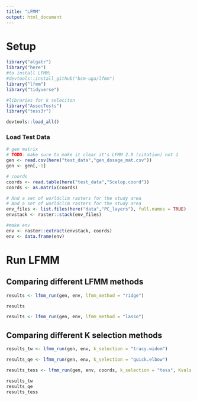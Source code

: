```yaml
---
title: "LFMM"
output: html_document
---
```


# Setup
```r
library("algatr")
library("here")
#to install LFMM:
#devtools::install_github("bcm-uga/lfmm")
library("lfmm") 
library("tidyverse")

#libraries for k seleciton
library("AssocTests")
library("tess3r")

devtools::load_all()
```

### Load Test Data

```r
# gen matrix
# TODO: make sure to make it clear it's LFMM 2.0 (citation) not 1
gen <- read.csv(here("test_data","gen_dosage_mat.csv"))
gen <- gen[,-1]

# coords
coords <- read.table(here("test_data","Scelop.coord"))
coords <- as.matrix(coords)

# And a set of worldclim rasters for the study area
# And a set of worldclim rasters for the study area
env_files <- list.files(here("data","PC_layers"), full.names = TRUE)
envstack <- raster::stack(env_files)

#make env
env <- raster::extract(envstack, coords)
env <- data.frame(env)
```

# Run LFMM

## Comparing different LFMM methods

```r
results <- lfmm_run(gen, env, lfmm_method = "ridge")
```
```r
results
```


```r
results <- lfmm_run(gen, env, lfmm_method = "lasso")
```

## Comparing different K selection methods

```r
results_tw <- lfmm_run(gen, env, k_selection = "tracy.widom")
```


```r
results_qe <- lfmm_run(gen, env, k_selection = "quick.elbow")
```

```r
results_tess <- lfmm_run(gen, env, coords, k_selection = "tess", Kvals = 1:20)
```

```r
results_tw
results_qe
results_tess
```

